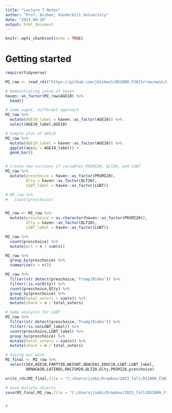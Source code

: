 ```yaml
---
title: "Lecture 7 Notes"
author: "Prof. Bisbee, Vanderbilt University"
date: "2023-09-20"
output: html_document
---
```


```r
knitr::opts_chunk$set(echo = TRUE)
```

# Getting started

```r
require(tidyverse)

MI_raw <- read_rds("https://github.com/jbisbee1/DS1000_F2023/raw/main/Lectures/3_Data_Wrangling/data/MI2020_ExitPoll.rds")

# Demonstrating value of haven
haven::as_factor(MI_raw$AGE10) %>% 
  head()

# Same ouput, different approach
MI_raw %>%
  mutate(AGE10_label = haven::as_factor(AGE10)) %>%
  select(AGE10_label,AGE10)

# Simple plot of AGE10
MI_raw %>%
  mutate(AGE10_label = haven::as_factor(AGE10)) %>%
  ggplot(aes(y = AGE10_label)) + 
  geom_bar()


# Create new versions of variables PRSMI20, QLT20, and LGBT
MI_raw %>%
  mutate(preschoice = haven::as_factor(PRSMI20),
         Qlty = haven::as_factor(QLT20),
         LGBT_label = haven::as_factor(LGBT))

# MI_raw %>%
#   count(preschoice)


MI_raw <- MI_raw %>%
  mutate(preschoice = as.character(haven::as_factor(PRSMI20)),
         Qlty = haven::as_factor(QLT20),
         LGBT_label = haven::as_factor(LGBT))

MI_raw %>%
  count(preschoice) %>%
  mutate(pct = n / sum(n))

MI_raw %>%
  group_by(preschoice) %>%
  summarise(n = n())

MI_raw %>%
  filter(str_detect(preschoice,'Trump|Biden')) %>%
  filter(!is.na(Qlty)) %>%
  count(preschoice,Qlty) %>%
  group_by(preschoice) %>%
  mutate(total_voters = sum(n)) %>%
  mutate(share = n / total_voters)

# Same analysis for LGBT
MI_raw %>%
  filter(str_detect(preschoice,'Trump|Biden')) %>%
  filter(!is.na(LGBT_label)) %>%
  count(preschoice,LGBT_label) %>%
  group_by(preschoice) %>%
  mutate(total_voters = sum(n)) %>%
  mutate(share = n / total_voters)

# Saving our work
MI_final <- MI_raw %>%
  select(SEX,AGE10,PARTYID,WEIGHT,QRACEAI,EDUC18,LGBT,LGBT_label,
         BRNAGAIN,LATINOS,RACISM20,QLT20,Qlty,PRSMI20,preschoice)

write_rds(MI_final,file = "C:/Users/jimbi/Dropbox/2023_fall/DS1000_F2023/Lectures/3_Data_Wrangling/output/MI_final.rds")

# Save mutiple objects
save(MI_final,MI_raw,file = "C:/Users/jimbi/Dropbox/2023_fall/DS1000_F2023/Lectures/3_Data_Wrangling/output/MI_final_combined.RData")


# 
```